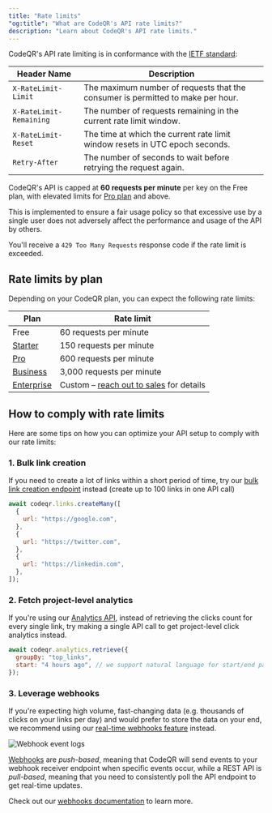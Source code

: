 ```yaml
---
title: "Rate limits"
"og:title": "What are CodeQR's API rate limits?"
description: "Learn about CodeQR's API rate limits."
---
```


CodeQR's API rate limiting is in conformance with the [IETF standard](https://datatracker.ietf.org/doc/html/draft-ietf-httpapi-ratelimit-headers):

| Header Name             | Description                                                                     |
| ----------------------- | ------------------------------------------------------------------------------- |
| `X-RateLimit-Limit`     | The maximum number of requests that the consumer is permitted to make per hour. |
| `X-RateLimit-Remaining` | The number of requests remaining in the current rate limit window.              |
| `X-RateLimit-Reset`     | The time at which the current rate limit window resets in UTC epoch seconds.    |
| `Retry-After`           | The number of seconds to wait before retrying the request again.                |

CodeQR's API is capped at **60 requests per minute** per key on the Free plan, with elevated limits for [Pro plan](https://codeqr.io/help/article/pro-plan) and above.

This is implemented to ensure a fair usage policy so that excessive use by a single user does not adversely affect the performance and usage of the API by others.

You'll receive a `429 Too Many Requests` response code if the rate limit is exceeded.

## Rate limits by plan

Depending on your CodeQR plan, you can expect the following rate limits:

| Plan                                                     | Rate limit                                                                 |
| -------------------------------------------------------- | -------------------------------------------------------------------------- |
| Free                                                     | 60 requests per minute                                                     |
| [Starter](https://codeqr.io/help/article/starter-plan)   | 150 requests per minute                                                    |
| [Pro](https://codeqr.io/help/article/pro-plan)           | 600 requests per minute                                                    |
| [Business](https://codeqr.io/help/article/business-plan) | 3,000 requests per minute                                                  |
| [Enterprise](https://codeqr.io/enterprise)               | Custom – [reach out to sales](https://codeqr.io/contact/sales) for details |

## How to comply with rate limits

Here are some tips on how you can optimize your API setup to comply with our rate limits:

### 1. Bulk link creation

If you need to create a lot of links within a short period of time, try our [bulk link creation endpoint](/api-reference/endpoint/bulk-create-links) instead (create up to 100 links in one API call)

<CodeGroup>

```javascript Node.js
await codeqr.links.createMany([
  {
    url: "https://google.com",
  },
  {
    url: "https://twitter.com",
  },
  {
    url: "https://linkedin.com",
  },
]);
```

</CodeGroup>
    
### 2. Fetch project-level analytics

If you're using our [Analytics API](/api-reference/endpoint/retrieve-analytics), instead of retrieving the clicks count for every single link, try making a single API call to get project-level click analytics instead.

<CodeGroup>

```javascript Node.js
await codeqr.analytics.retrieve({
  groupBy: "top_links",
  start: "4 hours ago", // we support natural language for start/end params
});
```

</CodeGroup>

### 3. Leverage webhooks

If you're expecting high volume, fast-changing data (e.g. thousands of clicks on your links per day) and would prefer to store the data on your end, we recommend using our [real-time webhooks feature](https://codeqr.io/blog/introducing-webhooks) instead.

<Frame>
  <img
    src="https://assets.codeqr.io/blog/webhook-event-logs.jpg"
    alt="Webhook event logs"
  />
</Frame>

[Webhooks](/concepts/webhooks/introduction) are _push-based_, meaning that CodeQR will send events to your webhook receiver endpoint when specific events occur, while a REST API is _pull-based_, meaning that you need to consistently poll the API endpoint to get real-time updates.

Check out our [webhooks documentation](/concepts/webhooks/introduction) to learn more.
